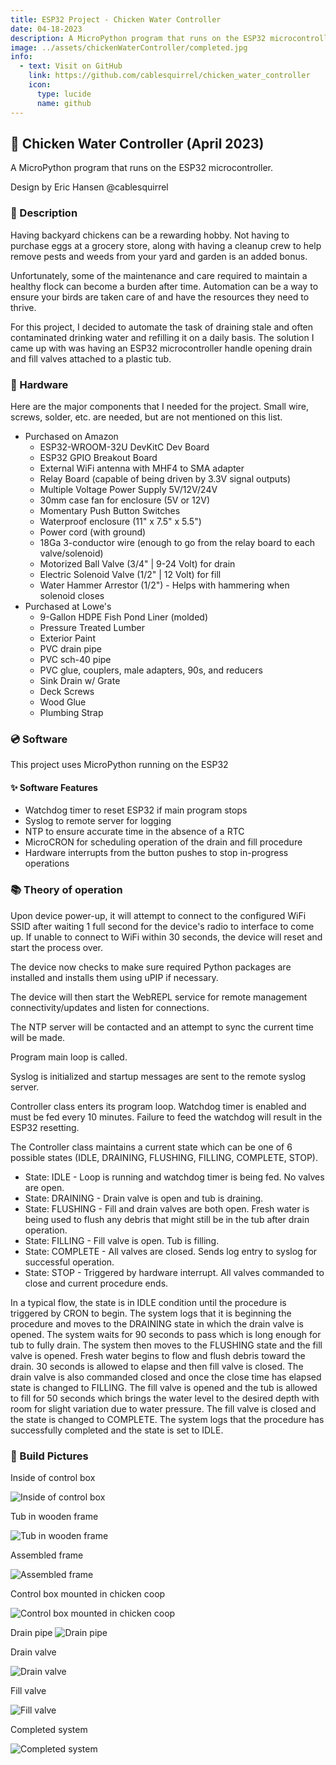 ```yaml
---
title: ESP32 Project - Chicken Water Controller
date: 04-18-2023
description: A MicroPython program that runs on the ESP32 microcontroller for automating water changes for backyard chickens.
image: ../assets/chickenWaterController/completed.jpg
info:
  - text: Visit on GitHub
    link: https://github.com/cablesquirrel/chicken_water_controller
    icon:
      type: lucide
      name: github
---
```

## 🐔 Chicken Water Controller (April 2023)

A MicroPython program that runs on the ESP32 microcontroller.

Design by Eric Hansen @cablesquirrel

### 📝 Description

Having backyard chickens can be a rewarding hobby. Not having to purchase eggs at a grocery
store, along with having a cleanup crew to help remove pests and weeds from your yard and
garden is an added bonus.

Unfortunately, some of the maintenance and care required to maintain a healthy flock can become
a burden after time. Automation can be a way to ensure your birds are taken care of and have
the resources they need to thrive.

For this project, I decided to automate the task of draining stale and often contaminated drinking
water and refilling it on a daily basis. The solution I came up with was having an ESP32 microcontroller
handle opening drain and fill valves attached to a plastic tub.

### 🔌 Hardware

Here are the major components that I needed for the project. Small wire, screws, solder, etc. are needed,
but are not mentioned on this list.

- Purchased on Amazon
    - ESP32-WROOM-32U DevKitC Dev Board
    - ESP32 GPIO Breakout Board
    - External WiFi antenna with MHF4 to SMA adapter
    - Relay Board (capable of being driven by 3.3V signal outputs)
    - Multiple Voltage Power Supply 5V/12V/24V
    - 30mm case fan for enclosure (5V or 12V)
    - Momentary Push Button Switches
    - Waterproof enclosure (11" x 7.5" x 5.5")
    - Power cord (with ground)
    - 18Ga 3-conductor wire (enough to go from the relay board to each valve/solenoid)
    - Motorized Ball Valve (3/4" | 9-24 Volt) for drain
    - Electric Solenoid Valve (1/2" | 12 Volt) for fill
    - Water Hammer Arrestor (1/2") - Helps with hammering when solenoid closes
- Purchased at Lowe's
    - 9-Gallon HDPE Fish Pond Liner (molded)
    - Pressure Treated Lumber
    - Exterior Paint
    - PVC drain pipe
    - PVC sch-40 pipe
    - PVC glue, couplers, male adapters, 90s, and reducers
    - Sink Drain w/ Grate
    - Deck Screws
    - Wood Glue
    - Plumbing Strap

### 💿 Software

This project uses MicroPython running on the ESP32

#### ✨ Software Features

- Watchdog timer to reset ESP32 if main program stops
- Syslog to remote server for logging
- NTP to ensure accurate time in the absence of a RTC
- MicroCRON for scheduling operation of the drain and fill procedure
- Hardware interrupts from the button pushes to stop in-progress operations

### 📚 Theory of operation

Upon device power-up, it will attempt to connect to the configured WiFi SSID after waiting 1 full second
for the device's radio to interface to come up. If unable to connect to WiFi within 30 seconds, the device
will reset and start the process over.

The device now checks to make sure required Python packages are installed and installs them using uPIP if
necessary.

The device will then start the WebREPL service for remote management connectivity/updates and listen for
connections.

The NTP server will be contacted and an attempt to sync the current time will be made.

Program main loop is called.

Syslog is initialized and startup messages are sent to the remote syslog server.

Controller class enters its program loop. Watchdog timer is enabled and must be fed every 10 minutes. Failure to
feed the watchdog will result in the ESP32 resetting.

The Controller class maintains a current state which can be one of 6 possible states (IDLE, DRAINING, FLUSHING,
FILLING, COMPLETE, STOP).

- State: IDLE - Loop is running and watchdog timer is being fed. No valves are open.
- State: DRAINING - Drain valve is open and tub is draining.
- State: FLUSHING - Fill and drain valves are both open. Fresh water is being used to flush any debris that might
still be in the tub after drain operation.
- State: FILLING - Fill valve is open. Tub is filling.
- State: COMPLETE - All valves are closed. Sends log entry to syslog for successful operation.
- State: STOP - Triggered by hardware interrupt. All valves commanded to close and current procedure ends.

In a typical flow, the state is in IDLE condition until the procedure is triggered by CRON to begin. The system
logs that it is beginning the procedure and moves to the DRAINING state in which the drain valve is opened. The
system waits for 90 seconds to pass which is long enough for tub to fully drain. The system then moves to the
FLUSHING state and the fill valve is opened. Fresh water begins to flow and flush debris toward the drain. 30 seconds
is allowed to elapse and then fill valve is closed. The drain valve is also commanded closed and once the close time
has elapsed state is changed to FILLING. The fill valve is opened and the tub is allowed to fill for 50 seconds which
brings the water level to the desired depth with room for slight variation due to water pressure. The fill valve
is closed and the state is changed to COMPLETE. The system logs that the procedure has successfully completed and the
state is set to IDLE.

### 🔨 Build Pictures

Inside of control box

![Inside of control box](../assets/chickenWaterController/control_box.jpg)

Tub in wooden frame

![Tub in wooden frame](../assets/chickenWaterController/tub_in_frame.jpg)

Assembled frame

![Assembled frame](../assets/chickenWaterController/assembled_frame.jpg)

Control box mounted in chicken coop

![Control box mounted in chicken coop](../assets/chickenWaterController/control_box_2.jpg)

Drain pipe
![Drain pipe](../assets/chickenWaterController/drain_pipe.jpg)

Drain valve

![Drain valve](../assets/chickenWaterController/drain_valve.jpg)

Fill valve

![Fill valve](../assets/chickenWaterController/fill_valve.jpg)

Completed system

![Completed system](../assets/chickenWaterController/completed.jpg)
